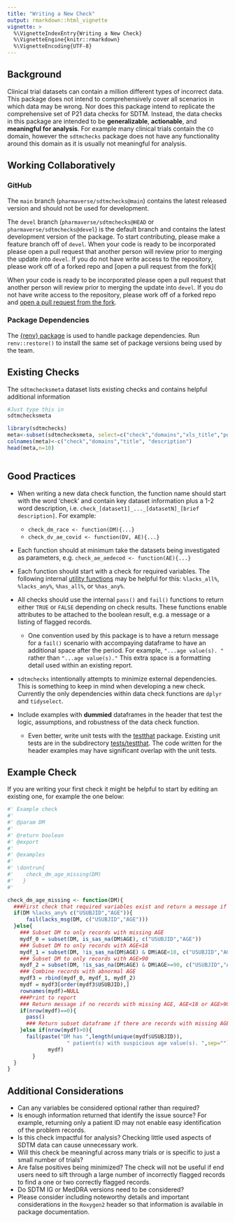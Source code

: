 ```yaml
---
title: "Writing a New Check"
output: rmarkdown::html_vignette
vignette: >
  %\VignetteIndexEntry{Writing a New Check}
  %\VignetteEngine{knitr::rmarkdown}
  %\VignetteEncoding{UTF-8}
---
```


## Background

Clinical trial datasets can contain a million different types of incorrect data. This package does not intend to comprehensively cover all scenarios in which data may be wrong. Nor does this package intend to replicate the comprehensive set of P21 data checks for SDTM. Instead, the data checks in this package are intended to be **generalizable**, **actionable**, and **meaningful for analysis**. For example many clinical trials contain the `CO` domain, however the `sdtmchecks` package does not have any functionality around this domain as it is usually not meaningful for analysis.

## Working Collaboratively

### GitHub

The `main` branch (`pharmaverse/sdtmchecks@main`) contains the latest released version and should not be used for development.

The `devel` branch (`pharmaverse/sdtmchecks@HEAD` or `pharmaverse/sdtmchecks@devel`) is the default branch and contains the latest development version of the package. To start contributing, please make a feature branch off of `devel`. When your code is ready to be incorporated please open a pull request that another person will review prior to merging the update into `devel`. If you do not have write access to the repository, please work off of a forked repo and [open a pull request from the fork]( 

When your code is ready to be incorporated please open a pull request that another person will review prior to merging the update into `devel`. If you do not have write access to the repository, please work off of a forked repo and [open a pull request from the fork](
https://docs.github.com/en/pull-requests/collaborating-with-pull-requests/proposing-changes-to-your-work-with-pull-requests/creating-a-pull-request-from-a-fork).

### Package Dependencies

The [{renv} package](https://rstudio.github.io/renv/articles/renv.html#collaboration) is used to handle package dependencies. Run `renv::restore()` to install the same set of package versions being used by the team.


## Existing Checks

The `sdtmchecksmeta` dataset lists existing checks and contains helpful additional information

```r
#Just type this in
sdtmchecksmeta
```

```r
library(sdtmchecks)
meta<-subset(sdtmchecksmeta, select=c("check","domains","xls_title","pdf_title"))
colnames(meta)<-c("check","domains","title", "description")
head(meta,n=10)
    
``` 

## Good Practices

- When writing a new data check function, the function name should start with the word 'check' and contain key dataset information plus a 1-2 word description, i.e. `check_[dataset1]_..._[datasetN]_[brief description]`.  For example:
   - `check_dm_race <- function(DM){...}`
   - `check_dv_ae_covid <- function(DV, AE){...}`

- Each function should at minimum take the datasets being investigated as parameters, e.g. `check_ae_aedecod <- function(AE){...}`

- Each function should start with a check for required variables. The following internal [utility functions](https://pharmaverse.github.io/sdtmchecks/reference/index.html#data-check-utility-functions) may be helpful for this: `%lacks_all%`, `%lacks_any%`, `%has_all%`, or `%has_any%`.

-  All checks should use the internal `pass()` and `fail()` functions to return either `TRUE` or `FALSE` depending on check results.  These functions enable attributes to be attached to the boolean result, e.g. a message or a listing of flagged records.
   - One convention used by this package is to have a return message for a `fail()` scenario with accompaying dataframe to have an additional space after the period. For example, `"...age value(s). "` rather than `"...age value(s)."` This extra space is a formatting detail used within an existing report.
   
- `sdtmchecks` intentionally attempts to minimize external dependencies. This is something to keep in mind when developing a new check. Currently the only dependencies within data check functions are `dplyr` and `tidyselect`.

- Include examples with **dummied** dataframes in the header that test the logic, assumptions, and robustness of the data check function.  
  - Even better, write unit tests with the [testthat](https://testthat.r-lib.org/) package. Existing unit tests are in the subdirectory [tests/testthat](https://github.com/pharmaverse/sdtmchecks/tree/devel/tests/testthat). The code written for the header examples may have significant overlap with the unit tests. 
    


## Example Check

If you are writing your first check it might be helpful to start by editing an existing one, for example the one below:

```r
#' Example check
#'
#' @param DM 
#'
#' @return boolean
#' @export
#'
#' @examples
#'
#' \dontrun{
#'    check_dm_age_missing(DM)
#'   }
#'

check_dm_age_missing <- function(DM){
  ###First check that required variables exist and return a message if they don't
  if(DM %lacks_any% c("USUBJID","AGE")){
      fail(lacks_msg(DM, c("USUBJID","AGE")))
  }else{
    ### Subset DM to only records with missing AGE
    mydf_0 = subset(DM, is_sas_na(DM$AGE), c("USUBJID","AGE"))
    ### Subset DM to only records with AGE<18
    mydf_1 = subset(DM, !is_sas_na(DM$AGE) & DM$AGE<18, c("USUBJID","AGE"))
    ### Subset DM to only records with AGE>90
    mydf_2 = subset(DM, !is_sas_na(DM$AGE) & DM$AGE>=90, c("USUBJID","AGE"))
    ### Combine records with abnormal AGE
    mydf3 = rbind(mydf_0, mydf_1, mydf_2)
    mydf = mydf3[order(mydf3$USUBJID),]
    rownames(mydf)=NULL
    ###Print to report
    ### Return message if no records with missing AGE, AGE<18 or AGE>90
    if(nrow(mydf)==0){
      pass()
      ### Return subset dataframe if there are records with missing AGE, AGE<18 or AGE>90
    }else if(nrow(mydf)>0){
      fail(paste("DM has ",length(unique(mydf$USUBJID)),
                   " patient(s) with suspicious age value(s). ",sep=""),
             mydf)
        }
  }
}
```


## Additional Considerations

- Can any variables be considered optional rather than required? 
- Is enough information returned that identify the issue source? For example, returning only a patient ID may not enable easy identification of the problem records. 
- Is this check impactful for analysis? Checking little used aspects of SDTM data can cause unnecessary work.
- Will this check be meaningful across many trials or is specific to just a small number of trials? 
- Are false positives being minimized? The check will not be useful if end users need to sift through a large number of incorrectly flagged records to find a one or two correctly flagged records.
- Do SDTM IG or MedDRA versions need to be considered?
- Please consider including noteworthy details and important considerations in the `Roxygen2` header so that information is available in package documentation.





